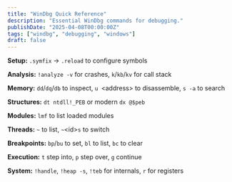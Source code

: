 ```yaml
---
title: "WinDbg Quick Reference"
description: "Essential WinDbg commands for debugging."
publishDate: "2025-04-08T00:00:00Z"
tags: ["windbg", "debugging", "windows"]
draft: false
---
```


**Setup:** `.symfix` → `.reload` to configure symbols

**Analysis:** `!analyze -v` for crashes, `k`/`kb`/`kv` for call stack

**Memory:** `dd`/`dq`/`db` to inspect, `u `\<address\> to disassemble, `s -a` to search

**Structures:** `dt ntdll!_PEB` or modern `dx @$peb`

**Modules:** `lmf` to list loaded modules

**Threads:** `~` to list, `~`\<id\>`s` to switch

**Breakpoints:** `bp`/`bu` to set, `bl` to list, `bc` to clear

**Execution:** `t` step into, `p` step over, `g` continue

**System:** `!handle`, `!heap -s`, `!teb` for internals, `r` for registers
